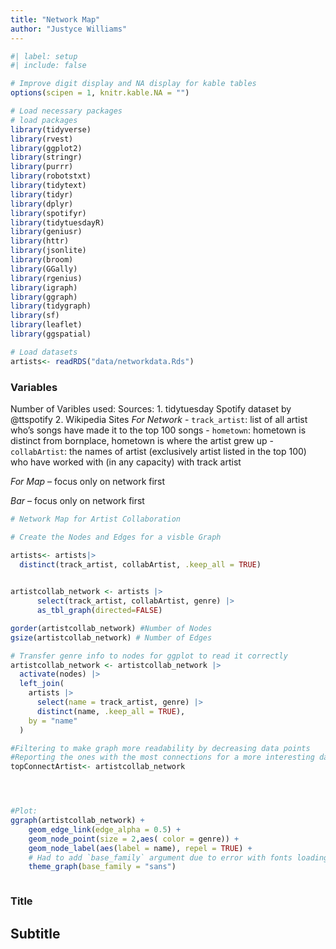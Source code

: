 ```yaml
---
title: "Network Map"
author: "Justyce Williams"
---
```


```r
#| label: setup
#| include: false

# Improve digit display and NA display for kable tables
options(scipen = 1, knitr.kable.NA = "")

# Load necessary packages
# load packages
library(tidyverse)
library(rvest)
library(ggplot2)
library(stringr)
library(purrr)
library(robotstxt)
library(tidytext)
library(tidyr)
library(dplyr)
library(spotifyr)
library(tidytuesdayR)
library(geniusr)
library(httr)
library(jsonlite)
library(broom)
library(GGally)
library(rgenius)
library(igraph)
library(ggraph)
library(tidygraph)
library(sf)
library(leaflet)
library(ggspatial)

# Load datasets
artists<- readRDS("data/networkdata.Rds")
```

### Variables 
Number of Varibles used: 
Sources:
1. tidytuesday Spotify dataset by @ttspotify
2. Wikipedia Sites 
*For Network*
- `track_artist`: list of all artist who's songs have made it to the top 100 songs 
- `hometown`: hometown is distinct from bornplace, hometown is where the artist grew up
- `collabArtist`: the names of artist (exclusively artist listed in the top 100) who have worked with (in any capacity) with track artist

*For Map* -- focus only on network first 


*Bar* -- focus only on network first 




```r
# Network Map for Artist Collaboration

# Create the Nodes and Edges for a visble Graph 

artists<- artists|>
  distinct(track_artist, collabArtist, .keep_all = TRUE)
  

artistcollab_network <- artists |>
      select(track_artist, collabArtist, genre) |>
      as_tbl_graph(directed=FALSE)

gorder(artistcollab_network) #Number of Nodes 
gsize(artistcollab_network) # Number of Edges 

# Transfer genre info to nodes for ggplot to read it correctly 
artistcollab_network <- artistcollab_network |>
  activate(nodes) |>
  left_join(
    artists |> 
      select(name = track_artist, genre) |> 
      distinct(name, .keep_all = TRUE),
    by = "name"
  )

#Filtering to make graph more readability by decreasing data points
#Reporting the ones with the most connections for a more interesting data 
topConnectArtist<- artistcollab_network




#Plot: 
ggraph(artistcollab_network) +
    geom_edge_link(edge_alpha = 0.5) +
    geom_node_point(size = 2,aes( color = genre)) +
    geom_node_label(aes(label = name), repel = TRUE) +
    # Had to add `base_family` argument due to error with fonts loading for PDF
    theme_graph(base_family = "sans")



```






### Title

## Subtitle